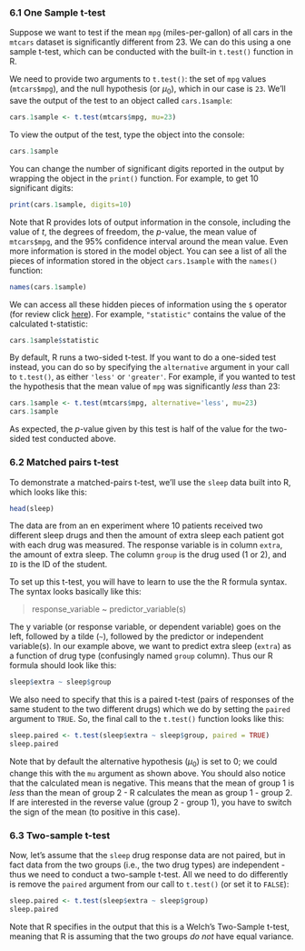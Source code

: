 ### 6.1 One Sample t-test

Suppose we want to test if the mean `mpg` (miles-per-gallon) of all cars in the `mtcars` dataset is significantly different from 23. We can do this using a one sample t-test, which can be conducted with the built-in `t.test()` function in R.

We need to provide two arguments to `t.test()`: the set of `mpg` values (`mtcars$mpg`), and the null hypothesis (or $\mu_0$), which in our case is `23`. We'll save the output of the test to an object called `cars.1sample`:

```r
cars.1sample <- t.test(mtcars$mpg, mu=23)
```

To view the output of the test, type the object into the console:

```r
cars.1sample
```

You can change the number of significant digits reported in the output by wrapping the object in the `print()` function. For example, to get 10 significant digits:

```r
print(cars.1sample, digits=10)
```

Note that R provides lots of output information in the console, including the value of *t*, the degrees of freedom, the *p*-value, the mean value of `mtcars$mpg`, and the 95% confidence interval around the mean value. Even more information is stored in the model object. You can see a list of all the pieces of information stored in the object `cars.1sample` with the `names()` function:

```r
names(cars.1sample)
```

We can access all these hidden pieces of information using the `$` operator (for review click [here](#columns)). For example, `"statistic"` contains the value of the calculated t-statistic:

```r
cars.1sample$statistic
```

By default, R runs a two-sided t-test. If you want to do a one-sided test instead, you can do so by specifying the `alternative` argument in your call to `t.test()`, as either `'less'` or `'greater'`. For example, if you wanted to test the hypothesis that the mean value of `mpg` was significantly *less* than 23:

```r
cars.1sample <- t.test(mtcars$mpg, alternative='less', mu=23)
cars.1sample
```

As expected, the *p*-value given by this test is half of the value for the two-sided test conducted above.

### 6.2 Matched pairs t-test

To demonstrate a matched-pairs t-test, we'll use the `sleep` data built into R, which looks like this:

```r
head(sleep)
```

The data are from an en experiment where 10 patients received two different sleep drugs and then the amount of extra sleep each patient got with each drug was measured. The response variable is in column `extra`, the amount of extra sleep. The column `group` is the drug used (1 or 2), and `ID` is the ID of the student. 

To set up this t-test, you will have to learn to use the the R formula syntax. The syntax looks basically like this:

> response_variable ~ predictor_variable(s)

The y variable (or response variable, or dependent variable) goes on the left, followed by a tilde (`~`), followed by the predictor or independent variable(s). In our example above, we want to predict extra sleep (`extra`) as a function of drug type (confusingly named `group` column). Thus our R formula should look like this:

```r
sleep$extra ~ sleep$group
```

We also need to specify that this is a paired t-test (pairs of responses of the same student to the two different drugs) which we do by setting the `paired` argument to `TRUE`. So, the final call to the `t.test()` function looks like this:

```r
sleep.paired <- t.test(sleep$extra ~ sleep$group, paired = TRUE)
sleep.paired
```

Note that by default the alternative hypothesis ($\mu_0$) is set to 0; we could change this with the `mu` argument as shown above. You should also notice that the calculated mean is negative. This means that the mean of group 1 is *less* than the mean of group 2 - R calculates the mean as group 1 - group 2. If are interested in the reverse value (group 2 - group 1), you have to switch the sign of the mean (to positive in this case).

### 6.3 Two-sample t-test

Now, let's assume that the `sleep` drug response data are not paired, but in fact data from the two groups (i.e., the two drug types) are independent - thus we need to conduct a two-sample t-test. All we need to do differently is remove the `paired` argument from our call to `t.test()` (or set it to `FALSE`):

```r
sleep.paired <- t.test(sleep$extra ~ sleep$group)
sleep.paired
```

Note that R specifies in the output that this is a Welch's Two-Sample t-test, meaning that R is assuming that the two groups *do not* have equal variance.

